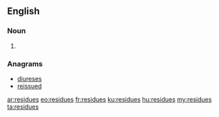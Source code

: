 ==English==

===Noun===
{{head|en|plural}}

# {{plural of|residue|lang=en}}

===Anagrams===
* [[diureses#English|diureses]]
* [[reissued#English|reissued]]

[[ar:residues]]
[[eo:residues]]
[[fr:residues]]
[[ku:residues]]
[[hu:residues]]
[[my:residues]]
[[ta:residues]]